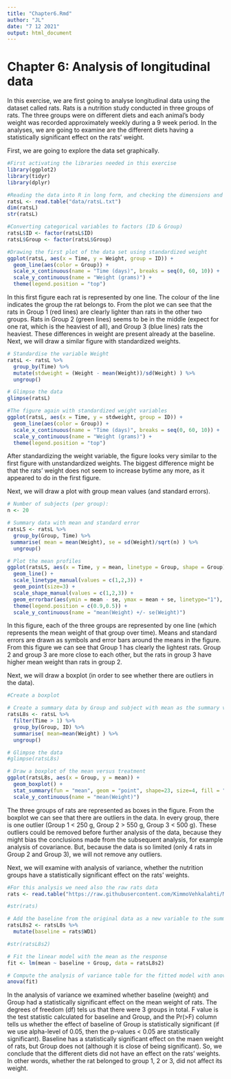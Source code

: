 ```yaml
---
title: "Chapter6.Rmd"
author: "JL"
date: "7 12 2021"
output: html_document
---
```


# Chapter 6: Analysis of longitudinal data

In this exercise, we are first going to analyse longitudinal data using the dataset called rats. Rats is a nutrition study conducted in three groups of rats. The three groups were on different diets and each animal's body weight was recorded approximately weekly during a 9 week period. In the analyses, we are going to examine are the different diets having a statistically significant effect on the rats' weight.

First, we are going to explore the data set graphically.

```r
#First activating the libraries needed in this exercise
library(ggplot2)
library(tidyr)
library(dplyr)

#Reading the data into R in long form, and checking the dimensions and structure of the data.
ratsL <- read.table("data/ratsL.txt")
dim(ratsL)
str(ratsL)

#Converting categorical variables to factors (ID & Group)
ratsL$ID <- factor(ratsL$ID)
ratsL$Group <- factor(ratsL$Group)

#Drawing the first plot of the data set using standardized weight
ggplot(ratsL, aes(x = Time, y = Weight, group = ID)) +
  geom_line(aes(color = Group)) +
  scale_x_continuous(name = "Time (days)", breaks = seq(0, 60, 10)) +
  scale_y_continuous(name = "Weight (grams)") +
  theme(legend.position = "top")
```

In this first figure each rat is represented by one line. The colour of the line indicates the group the rat belongs to. From the plot we can see that the rats in Group 1 (red lines) are clearly lighter than rats in the other two groups. Rats in Group 2 (green lines) seems to be in the middle (expect for one rat, which is the heaviest of all), and Group 3 (blue lines) rats the heaviest. These differences in weight are present already at the baseline. Next, we will draw a similar figure with standardized weights.
```r
# Standardise the variable Weight
ratsL <- ratsL %>%
  group_by(Time) %>%
  mutate(stdweight = (Weight - mean(Weight))/sd(Weight) ) %>%
  ungroup()

# Glimpse the data
glimpse(ratsL)

#The figure again with standardized weight variables
ggplot(ratsL, aes(x = Time, y = stdweight, group = ID)) +
  geom_line(aes(color = Group)) +
  scale_x_continuous(name = "Time (days)", breaks = seq(0, 60, 10)) +
  scale_y_continuous(name = "Weight (grams)") +
  theme(legend.position = "top")
```

After standardizing the weight variable, the figure looks very similar to the first figure with unstandardized weights. The biggest difference might be that the rats' weight does not seem to increase bytime any more, as it appeared to do in the first figure.

Next, we will draw a plot with group mean values (and standard errors).

```r
# Number of subjects (per group):
n <- 20

# Summary data with mean and standard error 
ratsLS <- ratsL %>%
  group_by(Group, Time) %>%
 summarise( mean = mean(Weight), se = sd(Weight)/sqrt(n) ) %>%
  ungroup()

# Plot the mean profiles
ggplot(ratsLS, aes(x = Time, y = mean, linetype = Group, shape = Group)) +
  geom_line() +
  scale_linetype_manual(values = c(1,2,3)) +
  geom_point(size=3) +
  scale_shape_manual(values = c(1,2,3)) +
  geom_errorbar(aes(ymin = mean - se, ymax = mean + se, linetype="1"), width=0.3) +
  theme(legend.position = c(0.9,0.5)) +
  scale_y_continuous(name = "mean(Weight) +/- se(Weight)")
```

In this figure, each of the three groups are represented by one line (which represents the mean weight of that group over time). Means and standard errors are drawn as symbols and error bars around the means in the figure. From this figure we can see that Group 1 has clearly the lightest rats. Group 2 and group 3 are more close to each other, but the rats in group 3 have higher mean weight than rats in group 2. 

Next, we will draw a boxplot (in order to see whether there are outliers in the data).

```r
#Create a boxplot

# Create a summary data by Group and subject with mean as the summary variable (ignoring baseline week 0).
ratsL8s <- ratsL %>%
  filter(Time > 1) %>%
  group_by(Group, ID) %>%
  summarise( mean=mean(Weight) ) %>%
  ungroup()

# Glimpse the data
#glimpse(ratsL8s)

# Draw a boxplot of the mean versus treatment
ggplot(ratsL8s, aes(x = Group, y = mean)) +
  geom_boxplot() +
  stat_summary(fun = "mean", geom = "point", shape=23, size=4, fill = "white") +
  scale_y_continuous(name = "mean(Weight)")

```

The three groups of rats are represented as boxes in the figure. From the boxplot we can see that there are outliers in the data. In every group, there is one outlier (Group 1 < 250 g, Group 2 > 550 g, Group 3 < 500 g). These outliers could be removed before further analysis of the data, because they might bias the conclusions made from the subsequent analysis, for example analysis of covariance. But, because the data is so limited (only 4 rats in Group 2 and Group 3), we will not remove any outliers.

Next, we will examine with analysis of variance, whether the nutrition groups have a statistically significant effect on the rats' weights.

```r
#For this analysis we need also the raw rats data
rats <- read.table("https://raw.githubusercontent.com/KimmoVehkalahti/MABS/master/Examples/data/rats.txt")

#str(rats)

# Add the baseline from the original data as a new variable to the summary data
ratsL8s2 <- ratsL8s %>%
  mutate(baseline = rats$WD1)

#str(ratsL8s2)

# Fit the linear model with the mean as the response 
fit <- lm(mean ~ baseline + Group, data = ratsL8s2)

# Compute the analysis of variance table for the fitted model with anova()
anova(fit)

```

In the analysis of variance we examined whether baseline (weight) and Group had a statistically significant effect on the mean weight of rats. The degrees of freedom (df) tels us that there were 3 groups in total. F value is the test statistic calculated for baseline and Group, and the Pr(>F) column tells us whether the effect of baseline of Group is statistically significant (if we use alpha-level of 0.05, then the p-values < 0.05 are statistically significant). Baseline has a statistically significant effect on the maen weight of rats, but Group does not (although it is close of being significant). So, we conclude that the different diets did not have an effect on the rats' weights. In other words, whether the rat belonged to group 1, 2 or 3, did not affect its weight.
